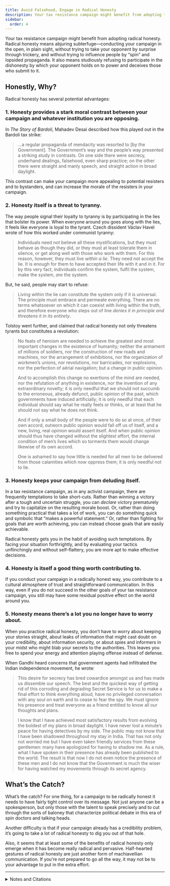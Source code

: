 ```yaml
---
title: Avoid Falsehood, Engage in Radical Honesty
description: Your tax resistance campaign might benefit from adopting the tactic of radical honesty.
sidebar:
  order: 4
---
```


Your tax resistance campaign might benefit from adopting radical honesty.
Radical honesty means abjuring subterfuge—conducting your campaign in the open, in plain sight, without trying to take your opponent by surprise through trickery, and without trying to influence people by “spin” and lopsided propaganda.
It also means studiously refusing to participate in the dishonesty by which your opponent holds on to power and deceives those who submit to it.

## Honestly, Why?

Radical honesty has several potential advantages:

### 1. Honesty provides a stark moral contrast between your campaign and whatever institution you are opposing.

In <i>The Story of Bardoli</i>, Mahadev Desai described how this played out in the Bardoli tax strike:

> …a regular propaganda of mendacity was resorted to [by the Government].
> The Government’s way and the people’s way presented a striking study in contrasts.
> On one side there were secrecy, underhand dealings, falsehood, even sharp practice; on the other there were straight and manly speech, and straight action in broad daylight.

This contrast can make your campaign more appealing to potential resisters and to bystanders, and can increase the morale of the resisters in your campaign.

### 2. Honesty itself is a threat to tyranny.

The way people signal their loyalty to tyranny is by participating in the lies that bolster its power.
When everyone around you goes along with the lies, it feels like everyone is loyal to the tyrant.
Czech dissident Václav Havel wrote of how this worked under communist tyranny:

> Individuals need not believe all these mystifications, but they must behave as though they did, or they must at least tolerate them in silence, or get along well with those who work with them.
> For this reason, however, they must live *within a lie*.
> They need not accept the lie.
> It is enough for them to have accepted their life with it and in it.
> For by this very fact, individuals confirm the system, fulfil the system, make the system, *are* the system.

But, he said, people may start to refuse:

> Living within the lie can constitute the system only if it is universal.
> The principle must embrace and permeate everything.
> There are no terms whatsoever on which it can coexist with living within the truth, and therefore everyone who steps out of line *denies it in principle and threatens it in its entirety*.

Tolstoy went further, and claimed that radical honesty not only threatens tyrants but constitutes a revolution:

> No feats of heroism are needed to achieve the greatest and most important changes in the existence of humanity; neither the armament of millions of soldiers, nor the construction of new roads and machines, nor the arrangement of exhibitions, nor the organization of workmen’s unions, nor revolutions, nor barricades, nor explosions, nor the perfection of aërial navigation; but a change in public opinion.
>
> And to accomplish this change no exertions of the mind are needed, nor the refutation of anything in existence, nor the invention of any extraordinary novelty; it is only needful that we should not succumb to the erroneous, already defunct, public opinion of the past, which governments have induced artificially; it is only needful that each individual should say what he really feels or thinks, or at least that he should not say what he does not think.
>
> And if only a small body of the people were to do so at once, of their own accord, outworn public opinion would fall off us of itself, and a new, living, real opinion would assert itself.
> And when public opinion should thus have changed without the slightest effort, the internal condition of men’s lives which so torments them would change likewise of its own accord.
>
> One is ashamed to say how little is needed for all men to be delivered from those calamities which now oppress them; it is only needful not to lie.

### 3. Honesty keeps your campaign from deluding itself.

In a tax resistance campaign, as in any activist campaign, there are frequently temptations to take short-cuts.
Rather than winning a victory after a tough and uncertain struggle, you can *declare* victory prematurely and try to capitalize on the resulting morale boost.
Or, rather than doing something practical that takes a lot of work, you can do something quick and symbolic that “makes a powerful statement.”
Or, rather than fighting for goals that are worth achieving, you can instead choose goals that are easily achievable.

Radical honesty gets you in the habit of avoiding such temptations.
By facing your situation forthrightly, and by evaluating your tactics unflinchingly and without self-flattery, you are more apt to make effective decisions.

### 4. Honesty is itself a good thing worth contributing to.

If you conduct your campaign in a radically honest way, you contribute to a cultural atmosphere of trust and straightforward communication.
In this way, even if you do not succeed in the other goals of your tax resistance campaign, you still may have some residual positive effect on the world around you.

### 5. Honesty means there’s a lot you no longer have to worry about.

When you practice radical honesty, you don’t have to worry about keeping your stories straight, about leaks of information that might cast doubt on your credibility, about information security, or about spies and informers in your midst who might blab your secrets to the authorities.
This leaves you free to spend your energy and attention playing offense instead of defense.

When Gandhi heard concerns that government agents had infiltrated the Indian independence movement, he wrote:

> This desire for secrecy has bred cowardice amongst us and has made us dissemble our speech.
> The best and the quickest way of getting rid of this corroding and degrading Secret Service is for us to make a final effort to think everything aloud, have no privileged conversation with any soul on earth and to cease to fear the spy.
> We must ignore his presence and treat everyone as a friend entitled to know all our thoughts and plans.
>
> I know that I have achieved most satisfactory results from evolving the boldest of my plans in broad daylight.
> I have never lost a minute’s peace for having detectives by my side.
> The public may not know that I have been shadowed throughout my stay in India.
> That has not only not worried me but I have even taken friendly services from these gentlemen: many have apologized for having to shadow me.
> As a rule, what I have spoken in their presence has already been published to the world.
> The result is that now I do not even notice the presence of these men and I do not know that the Government is much the wiser for having watched my movements through its secret agency.

## What’s the Catch?

What’s the catch?
For one thing, for a campaign to be radically honest it needs to have fairly tight control over its message.
Not just anyone can be a spokesperson, but only those with the talent to speak precisely and to cut through the sorts of baloney that characterize political debate in this era of spin doctors and talking heads.

Another difficulty is that if your campaign already has a credibility problem, it’s going to take a lot of radical honesty to dig you out of that hole.

Also, it seems that at least some of the benefits of radical honesty only emerge when it has become really radical and pervasive.
Half-hearted gestures of radical honesty are just another form of machiavellian communication.
If you’re not prepared to go all the way, it may not be to your advantage to put in the extra effort.

<Aside type="tip" title="Wikipedia">
  <WikipediaBadge title="Bardoli Satyagraha" />
  <WikipediaBadge title="Mahadev Desai" />
  <WikipediaBadge title="Sharp practice" />
  <WikipediaBadge title="Václav Havel" />
  <WikipediaBadge title="The Power of the Powerless" />
  <WikipediaBadge title="Leo Tolstoy" />
  <WikipediaBadge title="Indian independence movement" />
  <WikipediaBadge title="Mahatma Gandhi" />
  <WikipediaBadge title="Spin (propaganda)" />
  <WikipediaBadge title="Machiavellianism (politics)" />
</Aside>

---

<details>
<summary>Notes and Citations</summary>

* Sissela Bok’s [<i>Lying: Moral Choice in Public and Private Life</i>](https://archive.org/details/lyingmoralchoice0000siss/page/n6/mode/1up?view=theater&ui=embed&wrapper=false) has some good food for thought on this subject.
  Bok thinks that there are some good excuses for lying, but that in general people tend to be far too willing to justify lies, and that their justifications typically don’t stand up to scrutiny.
  Even the more sophisticated ethical defenses of lying tend to look only at the isolated instance of the particular lie and its effect on the person or persons being directly deceived.
  Bok makes a good case for why we also need to take into account the effects of the lie on the character of the liar, on the culture of communication and trust, and on bystanders.
* It’s not just activist campaigns that can suffer from self-delusion, of course.
  For example, during the Vietnam war, war-theorists working for the United States government cleverly created simulations and projections for victory using the best data they had at their disposal—but this data was being systematically falsified by other elements of the government who were using deceit tactically as their own best guess as how to win the war.
  In this way these lies doubled-back and amplified the defeat and shame of the American war on Vietnam.
* Desai, Mahadev <i>The Story of Bardoli</i> (1929) [p. 94](https://archive.org/details/in.ernet.dli.2015.122169/page/n108/mode/1up)
* Havel, Václav “The Power of the Powerless” (1978)
* Tolstoy, Leo <i>Patriotism and Christianity</i> (1896) [pp. 48–49](https://archive.org/details/patriotismchrist00tols/page/48/mode/2up)
* Another good essay on this theme is Alexander Solzhenitsyn’s “Not To Live By Falsehood” (1974).

</details>
